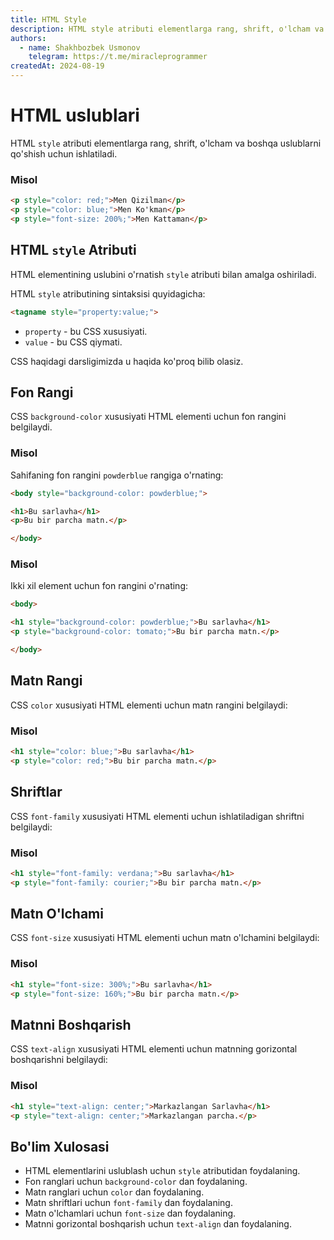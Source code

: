 ```yaml
---
title: HTML Style
description: HTML style atributi elementlarga rang, shrift, o'lcham va boshqa uslublarni qo'shish uchun ishlatiladi.
authors:
  - name: Shakhbozbek Usmonov
    telegram: https://t.me/miracleprogrammer
createdAt: 2024-08-19
---
```


# HTML uslublari

HTML `style` atributi elementlarga rang, shrift, o'lcham va boshqa uslublarni qo'shish uchun ishlatiladi.

### Misol

```html
<p style="color: red;">Men Qizilman</p>
<p style="color: blue;">Men Ko'kman</p>
<p style="font-size: 200%;">Men Kattaman</p>
```

## HTML `style` Atributi

HTML elementining uslubini o'rnatish `style` atributi bilan amalga oshiriladi.

HTML `style` atributining sintaksisi quyidagicha:

```html
<tagname style="property:value;">
```

- `property` - bu CSS xususiyati.
- `value` - bu CSS qiymati.

<Callout>
  CSS haqidagi darsligimizda u haqida ko'proq bilib olasiz.
</Callout>

## Fon Rangi

CSS `background-color` xususiyati HTML elementi uchun fon rangini belgilaydi.

### Misol

Sahifaning fon rangini `powderblue` rangiga o'rnating:

```html
<body style="background-color: powderblue;">

<h1>Bu sarlavha</h1>
<p>Bu bir parcha matn.</p>

</body>
```

### Misol

Ikki xil element uchun fon rangini o'rnating:

```html
<body>

<h1 style="background-color: powderblue;">Bu sarlavha</h1>
<p style="background-color: tomato;">Bu bir parcha matn.</p>

</body>
```

## Matn Rangi

CSS `color` xususiyati HTML elementi uchun matn rangini belgilaydi:

### Misol

```html
<h1 style="color: blue;">Bu sarlavha</h1>
<p style="color: red;">Bu bir parcha matn.</p>
```

## Shriftlar

CSS `font-family` xususiyati HTML elementi uchun ishlatiladigan shriftni belgilaydi:

### Misol

```html
<h1 style="font-family: verdana;">Bu sarlavha</h1>
<p style="font-family: courier;">Bu bir parcha matn.</p>
```

## Matn O'lchami

CSS `font-size` xususiyati HTML elementi uchun matn o'lchamini belgilaydi:

### Misol

```html
<h1 style="font-size: 300%;">Bu sarlavha</h1>
<p style="font-size: 160%;">Bu bir parcha matn.</p>
```

## Matnni Boshqarish

CSS `text-align` xususiyati HTML elementi uchun matnning gorizontal boshqarishni belgilaydi:

### Misol

```html
<h1 style="text-align: center;">Markazlangan Sarlavha</h1>
<p style="text-align: center;">Markazlangan parcha.</p>
```

## Bo'lim Xulosasi

- HTML elementlarini uslublash uchun `style` atributidan foydalaning.
- Fon ranglari uchun `background-color` dan foydalaning.
- Matn ranglari uchun `color` dan foydalaning.
- Matn shriftlari uchun `font-family` dan foydalaning.
- Matn o'lchamlari uchun `font-size` dan foydalaning.
- Matnni gorizontal boshqarish uchun `text-align` dan foydalaning.